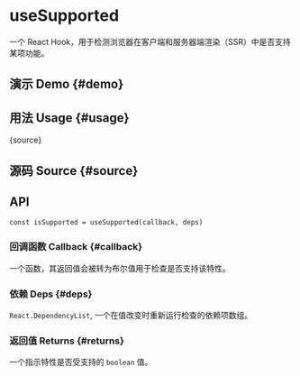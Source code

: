 # useSupported


<HooksType category="Utilities" isSupported lowLevel />

一个 React Hook，用于检测浏览器在客户端和服务器端渲染（SSR）中是否支持某项功能。

## 演示 Demo \{#demo}


<App />

## 用法 Usage \{#usage}


<RawCode>{source}</RawCode>

## 源码 Source \{#source}


<Source />

## API

```tsx
const isSupported = useSupported(callback, deps)
```

### 回调函数 Callback \{#callback}

一个函数，其返回值会被转为布尔值用于检查是否支持该特性。

### 依赖 Deps \{#deps}

`React.DependencyList`, 一个在值改变时重新运行检查的依赖项数组。

### 返回值 Returns \{#returns}

一个指示特性是否受支持的 `boolean` 值。
